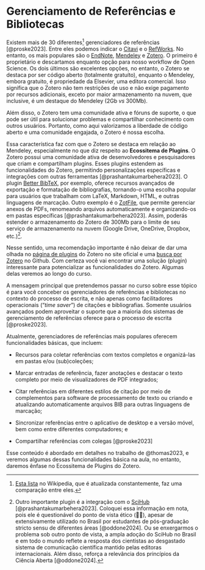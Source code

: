 # Gerenciamento de Referências e Bibliotecas {#sec-zotero}

Existem mais de 30 diferentes[^03-zotero-1] gerenciadores de referências [@proske2023]. Entre eles podemos indicar o [Citavi](https://www.citavi.com/en) e o [RefWorks](https://refworks.proquest.com/learn-more/). No entanto, os mais populares são o [EndNote](https://endnote.com/), [Mendeley](https://www.mendeley.com/reference-management/reference-manager/) e [Zotero](https://www.zotero.org/). O primeiro é proprietário e descartamos enquanto opção para nosso workflow de Open Science. Os dois últimos são excelentes opções, no entanto, o Zotero se destaca por ser código aberto (totalmente gratuíto), enquanto o Mendeley, embora gratuito, é propriedade da Elsevier, uma editora comercial. Isso significa que o Zotero não tem restrições de uso e não exige pagamento por recursos adicionais, exceto por maior armazenamento na nuvem, que inclusive, é um destaque do Mendeley (2Gb *vs* 300Mb).

[^03-zotero-1]: [Esta lista](https://en.wikipedia.org/wiki/Comparison_of_reference_management_software) no Wikipedia, que é atualizada constantemente, faz uma comparação entre eles.

Além disso, o Zotero tem uma comunidade ativa e fóruns de suporte, o que pode ser útil para solucionar problemas e compartilhar conhecimento com outros usuários. Portanto, como aqui valorizamos a liberdade de código aberto e uma comunidade engajada, o Zotero é nossa escolha.

Essa característica faz com que o Zotero se destaca em relação ao Mendeley, especialmente no que diz respeito ao **Ecossitema de Plugins**. O Zotero possui uma comunidade ativa de desenvolvedores e pesquisadores que criam e compartilham plugins. Esses plugins estendem as funcionalidades do Zotero, permitindo personalizações específicas e integrações com outras ferramentas [@prashantakumarbehera2023]. O plugin [Better BibTeX](https://retorque.re/zotero-better-bibtex/), por exemplo, oferece recursos avançados de exportação e formatação de bibliografias, tornando-o uma escolha popular para usuários que trabalham com LaTeX, Markdown, HTML, e outras linguagens de marcação. Outro exemplo é o [ZotFile](https://zotfile.com/), que permite gerenciar anexos de PDFs, renomeando arquivos automaticamente e organizando-os em pastas específicas [@prashantakumarbehera2023]. Assim, poderás estender o armazenamento do Zotero de 300Mb para o limite de seu serviço de armazenamento na nuvem (Google Drive, OneDrive, Dropbox, etc.)[^03-zotero-2].

[^03-zotero-2]: Outro importante plugin é a integração com o [SciHub](https://github.com/ethanwillis/zotero-scihub) [@prashantakumarbehera2023]. Coloquei essa informação em nota, pois ele é questionável do ponto de vista ético (😬🫣), apesar de extensivamente utilizado no Brasil por estudantes de pós-graduação stricto sensu de diferentes áreas [@oddone2024]. Ou se enxergarmos o problema sob outro ponto de vista, a ampla adoção do SciHub no Brasil e em todo o mundo reflete a resposta dos cientistas ao desgastado sistema de comunicação científica mantido pelas editoras internacionais. Além disso, reforça a relevância dos princípios da Ciência Aberta [@oddone2024].

Nesse sentido, uma recomendação importante é não deixar de dar uma olhada no [página de plugins](https://www.zotero.org/support/plugins) do Zotero no site oficial e uma [busca por Zotero](https://github.com/search?q=zotero&type=repositories) no Github. Com certeza você vai encontrar uma solução (plugin) interessante para potencializar as funcionalidades do Zotero. Algumas delas veremos ao longo do curso.

A mensagem principal que pretendemos passar no curso sobre esse tópico é para você conceber os gerenciadores de referências e bibliotecas no contexto do processo de escrita, e não apenas como facilitadores operacionais ("*time saver*") de citações e bibliografias. Somente usuários avançados podem aproveitar o suporte que a maioria dos sistemas de gerenciamento de referências oferece para o processo de escrita [@proske2023].

Atualmente, gerenciadores de referências mais populares oferecem funcionalidades básicas, que incluem:

-   Recursos para coletar referências com textos completos e organizá-las em pastas e/ou (sub)coleções;

-   Marcar entradas de referência, fazer anotações e destacar o texto completo por meio de visualizadores de PDF integrados;

-   Citar referências em diferentes estilos de citação por meio de complementos para software de processamento de texto ou criando e atualizando automaticamente arquivos BIB para outras linguagens de marcação;

-   Sincronizar referências entre o aplicativo de desktop e a versão móvel, bem como entre diferentes computadores; e

-   Compartilhar referências com colegas [@proske2023]

Esse conteúdo é abordado em detalhes no trabalho de @thomas2023, e veremos algumas dessas funcionalidades básica na aula, no entanto, daremos ênfase no Ecossitema de Plugins do Zotero.
